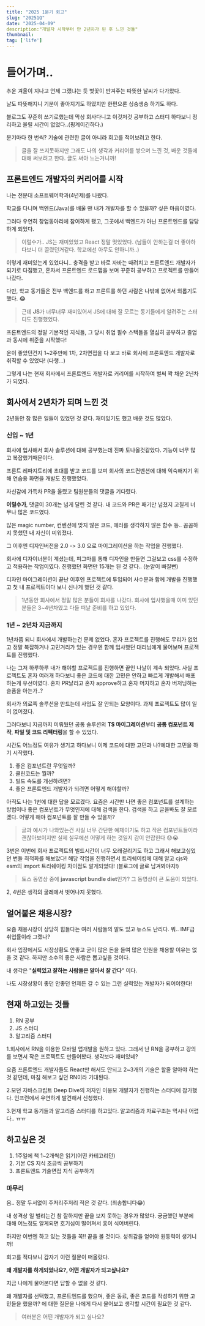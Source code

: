 ```yaml
---
title: "2025 1분기 회고"
slug: "20251Q"
date: "2025-04-09"
description:"개발자 시작부터 만 2년차가 된 후 느낀 것들"
thumbnail:
tag: ['life']
---
```


# 들어가며..
추운 겨울이 지나고 언제 그랬냐는 듯 벚꽃이 반겨주는 따뜻한 날씨가 다가왔다.

날도 따뜻해지니 기분이 좋아지기도 하였지만 한편으론 싱숭생숭 하기도 하다.

블로그도 꾸준히 쓰기로했는데 막상 회사다니고 이것저것 공부하고 스터디 하다보니 정리하고 올릴 시간이 없었다..(핑계이긴하다.)

분기마다 한 번씩? 기술에 관련한 글이 아니라 회고를 적어보려고 한다.

> 글을 잘 쓰지못하지만 그래도 나의 생각과 커리어를 쌓으며 느낀 것, 배운 것들에 대해 써보려고 한다. 글도 써야 느는거니까!


## 프론트엔드 개발자의 커리어를 시작
나는 전문대 소프트웨어학과(4년제)를 나왔다.

학교를 다니며 백엔드(Java)를 배울 땐 내가 개발자를 할 수 있을까? 싶은 마음이였다.

그러다 우연히 창업동아리에 참여하게 됐고, 그곳에서 백엔드가 아닌 프론트엔드를 담당하게 되었다.

> 이럴수가.. JS는 재미있었고 React 정말 멋있었다. (남들이 안하는걸 더 좋아하다보니 더 끌렸던거같다. 학교에선 아무도 안하니까..)

이렇게 재미있는게 있었다니.. 충격을 받고 바로 자바는 때려치고 프론트엔드 개발자가 되기로 다짐했고, 혼자서 프론트엔드 로드맵을 보며 꾸준히 공부하고 프로젝트를 만들어나갔다.

다만, 학교 동기들은 전부 백엔드를 하고 프론트를 하던 사람은 나밖에 없어서 외롭기도 했다. 😂

> 근데 **JS**가 너무너무 재미있어서 JS에 대해 잘 모르는 동기들에게 알려주는 스터디도 진행했었다.

프론트엔드의 정말 기본적인 지식들, 그 당시 취업 필수 스택들을 열심히 공부하고 졸업과 동시에 취준을 시작했다!

운이 좋았던건지 1~2주만에 1차, 2차면접을 다 보고 바로 회사에 프론트엔드 개발자로 취직할 수 있었다! (다행...)

그렇게 나는 현재 회사에서 프론트엔드 개발자로 커리어를 시작하여 벌써 꽉 채운 2년차가 되었다.

## 회사에서 2년차가 되며 느낀 것
2년동안 참 많은 일들이 있었던 것 같다. 재미있기도 했고 배운 것도 많았다.

### 신입 ~ 1년
회사에 입사해서 회사 솔루션에 대해 공부했는데 진짜 토나올것같았다. 기능이 너무 많고 복잡했기때문이다.

프론트 레파지토리에 초대를 받고 코드를 보며 회사의 코드컨벤션에 대해 익숙해지기 위해 연습용 화면을 개발도 진행했었다.

자신감에 가득차 PR을 올렸고 팀원분들의 댓글을 기다렸다.

**이럴수가**, 댓글이 30개는 넘게 달린 것 같다. 내 코드와 PR은 패기만 넘쳤지 고칠게 너무나 많은 코드였다.

많은 magic number, 컨벤션에 맞지 않은 코드, 에러를 생각하지 않은 함수 등.. 꼼꼼하지 못했던 내 자신이 미워졌다.

그 이후엔 디자인버전을 2.0 -> 3.0 으로 마이그레이션을 하는 작업을 진행했다.

회사에 디자이너분이 계셨는데, 피그마를 통해 디자인을 만들면 그걸보고 css를 수정하고 적용하는 작업이였다. 진행했던 화면만 15개는 된 것 같다.. (눈알이 빠질뻔)

디자인 마이그레이션이 끝난 이후엔 프로젝트에 투입되어 사수분과 함께 개발을 진행했고 첫 내 프로젝트이다 보니 신나게 했던 것 같다.

> 1년동안 회사에서 정말 많은 분들이 회사를 나갔다. 회사에 입사했을때 이미 있던 분들은 3~4년차였고 다들 떠날 준비를 하고 있었다.

### 1년 ~ 2년차 지금까지
1년차쯤 되니 회사에서 개발하는건 문제 없었다. 혼자 프로젝트를 진행해도 무리가 없었고 정말 복잡하거나 고민거리가 있는 경우엔 함께 입사했던 대리님에게 물어보며 프로젝트를 진행했다.

나는 그저 하루하루 내가 해야할 프로젝트를 진행하면 끝인 나날이 계속 되었다. 사실 프로젝트도 혼자 여러개 하다보니 좋은 코드에 대한 고민은 안하고 빠르게 개발해서 배포하는게 우선이였다. 혼자 PR날리고 혼자 approve하고 혼자 머지하고 혼자 버저닝하는 슬픔을 아는가..?

회사가 의료쪽 솔루션을 만드는데 사업도 잘 안되는 모양이다. 과제 프로젝트도 많이 일이 없어졌다.

그러다보니 지금까지 미뤄뒀던 공통 솔루션의 **TS 마이그레이션**부터 **공통 컴포넌트 제작**, **파일 및 코드 리펙터링**을 할 수 있었다.

시간도 어느정도 여유가 생기고 하다보니 이제 코드에 대한 고민과 나?에대한 고민을 하기 시작했다.

1. 좋은 컴포넌트란 무엇일까?
2. 클린코드는 뭘까?
3. 빌드 속도를 개선하려면?
4. 좋은 프론트엔드 개발자가 되려면 어떻게 해야할까?

아직도 나는 1번에 대한 답을 모르겠다. 요즘은 시간만 나면 좋은 컴포넌트를 설계하는 방법이나 좋은 컴포넌트가 무엇인지에 대해 검색을 한다. 검색을 하고 글을봐도 잘 모르겠다. 어떻게 해야 컴포넌트를 잘 만들 수 있을까?
>  글과 예시가 나와있는건 사실 너무 간단한 예제이기도 하고 작은 컴포넌트들이라 괜찮아보이지만 실제 실무에선 어떻게 하는 것일지 감이 안잡힌다 😓😭

3번은 이번에 회사 프로젝트의 빌드시간이 너무 오래걸리기도 하고 그래서 해보고싶었던 번들 최적화를 해보았다! 해당 작업을 진행하면서 트리쉐이킹에 대해 알고 cjs와 esm의 import 트리쉐이킹 차이점도 알게되었다! (블로그에 글로 남겨봐야지!)
> 토스 동영상 중에 **javascript bundle diet**인가? 그 동영상이 큰 도움이 되었다.

2, 4번은 생각의 굴레에서 벗어나지 못했다.

## 얼어붙은 채용시장?
요즘 채용시장이 상당히 힘들다는 여러 사람들의 말도 있고 뉴스도 난리다. 뭐.. IMF급 취업률이라 그랬나?

회사 입장에서도 시장상황도 안좋고 굳이 많은 돈을 들여 많은 인원을 채용할 이유는 없을 것 같다.
하지만 소수의 좋은 사람은 뽑고싶을 것이다.

내 생각은 "**실력있고 잘하는 사람들은 알아서 잘 간다**" 이다.

나도 시장상황이 좋던 안좋던 언제든 갈 수 있는 그런 실력있는 개발자가 되어야한다!

## 현재 하고있는 것들
1. RN 공부
2. JS 스터디
3. 알고리즘 스터디

1.회사에서 RN을 이용한 모바일 앱개발을 원하고 있다. 그래서 난 RN을 공부하고 강의를 보면서 작은 프로젝트도 만들어봤다. 생각보다 재미있네?

요즘 프론트엔드 개발자들도 React만 해서도 안되고 2~3개의 기술은 할줄 알아야 하는 것 같던데, 마침 해보고 싶던 RN이라 기대된다.

2.모던 자바스크립트 Deep Dive의 저자인 이웅모 개발자가 진행하는 스터디에 참가했다. 인프런에서 우연하게 발견해서 신청했다.

3.현재 학교 동기들과 알고리즘 스터디를 하고있다. 알고리즘과 자료구조는 역시나 어렵다.. ㅠㅠ
## 하고싶은 것
1. 1주일에 책 1~2개씩은 읽기(어떤 카테고리던)
2. 기본 CS 지식 조금씩 공부하기
3. 프론트엔드 기술면접 지식 공부하기

### 마무리
음.. 정말 두서없이 주저리주저리 적은 것 같다. (죄송합니다😂)

내 성격상 일 벌리는건 참 잘하지만 끝을 보지 못하는 경우가 많았다. 궁금했던 부분에 대해 어느정도 알게되면 호기심이 떨어져서 흥이 식어버린다.

하지만 이번엔 하고 있는 것들을 꼭!! 끝을 볼 것이다. 성취감을 얻어야 원동력이 생기니까!


회고를 적다보니 갑자기 이런 질문이 떠올랐다.

**왜 개발자를 하게되었나요?, 어떤 개발자가 되고싶나요?**

지금 나에게 물어본다면 답할 수 없을 것 같다.

왜 개발자를 선택했고, 프론트엔드를 했으며, 좋은 동료, 좋은 코드를 작성하기 위한 고민들을 했을까? 에 대한 질문을 나에게 다시 물어보고 생각할 시간이 필요한 것 같다.

> 여러분은 어떤 개발자가 되고 싶나요?
